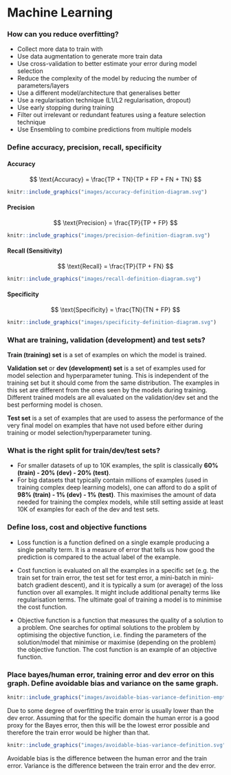 # Machine Learning

### How can you reduce overfitting? {-}

- Collect more data to train with
- Use data augmentation to generate more train data
- Use cross-validation to better estimate your error during model selection
- Reduce the complexity of the model by reducing the number of parameters/layers
- Use a different model/architecture that generalises better
- Use a regularisation technique (L1/L2 regularisation, dropout)
- Use early stopping during training
- Filter out irrelevant or redundant features using a feature selection technique
- Use Ensembling to combine predictions from multiple models

### Define accuracy, precision, recall, specificity {-}

#### Accuracy {-}

$$
  \text{Accuracy} = \frac{TP + TN}{TP + FP + FN + TN}
$$

```r
knitr::include_graphics("images/accuracy-definition-diagram.svg")
```

#### Precision {-}

$$
  \text{Precision} = \frac{TP}{TP + FP}
$$

```r
knitr::include_graphics("images/precision-definition-diagram.svg")
```

#### Recall (Sensitivity) {-}

$$
  \text{Recall} = \frac{TP}{TP + FN}
$$

```r
knitr::include_graphics("images/recall-definition-diagram.svg")
```

#### Specificity {-}

$$
  \text{Specificity} = \frac{TN}{TN + FP}
$$

```r
knitr::include_graphics("images/specificity-definition-diagram.svg")
```

### What are training, validation (development) and test sets? {-}

**Train (training) set** is a set of examples on which the model is trained.

**Validation set** or **dev (development) set** is a set of examples used for model selection and hyperparameter tuning. This is independent of the training set but it should come from the same distribution. The examples in this set are different from the ones seen by the models during training. Different trained models are all evaluated on the validation/dev set and the best performing model is chosen.

**Test set** is a set of examples that are used to assess the performance of the very final model on examples that have not used before either during training or model selection/hyperparameter tuning.

### What is the right split for train/dev/test sets? {-}

- For smaller datasets of up to 10K examples, the split is classically **60% (train) - 20% (dev) - 20% (test)**.
- For big datasets that typically contain millions of examples (used in training complex deep learning models), one can afford to do a split of **98% (train) - 1% (dev) - 1% (test)**. This maximises the amount of data needed for training the complex models, while still setting asside at least 10K of examples for each of the dev and test sets. 

### Define loss, cost and objective functions {-}

- Loss function is a function defined on a single example producing a single penalty term. It is a measure of error that tells us how good the prediction is compared to the actual label of the example.

- Cost function is evaluated on all the examples in a specific set (e.g. the train set for train error, the test set for test error, a mini-batch in mini-batch gradient descent), and it is typically a sum (or average) of the loss function over all examples. It might include additional penalty terms like regularisation terms. The ultimate goal of training a model is to minimise the cost function.

- Objective function is a function that measures the quality of a solution to a problem. One searches for optimal solutions to the problem by optimising the objective function, i.e. finding the parameters of the solution/model that minimise or maximise (depending on the problem) the objective function. The cost function is an example of an objective function.

### Place bayes/human error, training error and dev error on this graph. Define avoidable bias and variance on the same graph. {-}

```r
knitr::include_graphics("images/avoidable-bias-variance-definition-empty-graph.svg")
```

Due to some degree of overfitting the train error is usually lower than the dev error. Assuming that for the specific domain the human error is a good proxy for the Bayes error, then this will be the lowest error possible and therefore the train error would be higher than that.


```r
knitr::include_graphics("images/avoidable-bias-variance-definition.svg")
```

Avoidable bias is the difference between the human error and the train error. Variance is the difference between the train error and the dev error.
